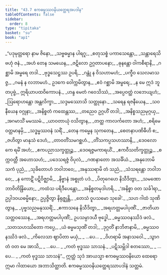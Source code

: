```yaml
---
title: "43.7 ဧကဓမ္မဿဝနိယတ္ထေရအပဒါန"
tableOfContents: false
sidebar:
  order: 8
type: "tipitaka"
basket: "su"
book: "ap1"
---
```



<DynamicBreadcrumb />

<Division number="88" book="ap1">

<Paragraph number="5569" type="verses" book="ap1">
_“ပဒုမုတ္တရော နာမ ဇိနော,_  
_သဗ္ဗဓမ္မာန ပါရဂူ;_  
_စတုသစ္စံ ပကာသေန္တော,_  
_သန္တာရေသိ ဗဟုံ ဇနံ._  

</Paragraph>

</Division>
<Division number="89" book="ap1">

<Paragraph number="5570" type="verses" book="ap1">
_အဟံ တေန သမယေန,_  
_ဇဋိလော ဥဂ္ဂတာပနော;_  
_ဓုနန္တော ဝါကစီရာနိ,_  
_ဂစ္ဆာမိ အမ္ဗရေ တဒါ._  

</Paragraph>

</Division>
<Division number="90" book="ap1">

<Paragraph number="5571" type="verses" book="ap1">
_ဗုဒ္ဓသေဋ္ဌဿ ဥပရိ,_  
_ဂန္တုံ န ဝိသဟာမဟံ;_  
_ပက္ခီဝ သေလမာသဇ္ဇ,_  
_ဂမနံ န လဘာမဟံ._  

</Paragraph>

</Division>
<Division number="91" book="ap1">

<Paragraph number="5572" book="ap1">
ဥဒကေ ဝေါက္ကမိတွာန,_  
_ဧဝံ ဂစ္ဆာမိ အမ္ဗရေ;_  
_န မေ ဣဒံ ဘူတပုဗ္ဗံ,_  
ဣရိယာပထဝိကောပနံ._  

</Paragraph>

</Division>
<Division number="92" book="ap1">

<Paragraph number="5573" type="verses" book="ap1">
_ဟန္ဒ မေတံ ဂဝေသိဿံ,_  
_အပ္ပေဝတ္ထံ လဘေယျဟံ;_  
_ဩရောဟန္တော အန္တလိက္ခာ,_  
_သဒ္ဒမဿောသိ သတ္ထုနော._  

</Paragraph>

</Division>
<Division number="93" book="ap1">

<Paragraph number="5574" type="verses" book="ap1">
_သရေန ရဇနီယေန,_  
_သဝနီယေန ဝဂ္ဂုနာ;_  
_အနိစ္စတံ ကထေန္တဿ,_  
_တညေဝ ဥဂ္ဂဟိံ တဒါ;_  
_အနိစ္စသညမုဂ္ဂယှ,_  
_အဂမာသိံ မမဿမံ._  

</Paragraph>

</Division>
<Division number="94" book="ap1">

<Paragraph number="5575" type="verses" book="ap1">
_ယာဝတာယုံ ဝသိတွာန,_  
_တတ္ထ ကာလင်္ကတော အဟံ;_  
_စရိမေ ဝတ္တမာနမှိ,_  
_သဒ္ဓမ္မဿဝနံ သရိံ._  

</Paragraph>

</Division>
<Division number="95" book="ap1">

<Paragraph number="5576" type="verses" book="ap1">
_တေန ကမ္မေန သုကတေန,_  
_စေတနာပဏိဓီဟိ စ;_  
_ဇဟိတွာ မာနုသံ ဒေဟံ,_  
_တာဝတိံသမဂစ္ဆဟံ._  

</Paragraph>

</Division>
<Division number="96" book="ap1">

<Paragraph number="5577" type="verses" book="ap1">
_တိံသကပ္ပသဟဿာနိ,_  
_ဒေဝလောကေ ရမိံ အဟံ;_  
_ဧကပညာသက္ခတ္တုဉ္စ,_  
_ဒေဝရဇ္ဇမကာရယိံ._  

</Paragraph>

</Division>
<Division number="97" book="ap1">

<Paragraph number="5578" type="verses" book="ap1">
_ဧကဝီသတိက္ခတ္တုဉ္စ,_  
_စက္ကဝတ္တီ အဟောသဟံ;_  
_ပဒေသရဇ္ဇံ ဝိပုလံ,_  
_ဂဏနာတော အသင်္ခိယံ._  

</Paragraph>

</Division>
<Division number="98" book="ap1">

<Paragraph number="5579" type="verses" book="ap1">
_အနုဘောမိ သကံ ပုညံ,_  
_သုခိတောဟံ ဘဝါဘဝေ;_  
_အနုဿရာမိ တံ သညံ,_  
_သံသရန္တော ဘဝါဘဝေ;_  
_န ကောဋိံ ပဋိဝိဇ္ဈာမိ,_  
_နိဗ္ဗာနံ အစ္စုတံ ပဒံ._  

</Paragraph>

</Division>
<Division number="99" book="ap1">

<Paragraph number="5580" type="verses" book="ap1">
_ပိတုဂေဟေ နိသီဒိတွာ,_  
_သမဏော ဘာဝိတိန္ဒြိယော;_  
_ကထံသ ပရိဒီပေန္တော,_  
_အနိစ္စတမုဒါဟရိ._  

</Paragraph>

</Division>
<Division number="100" book="ap1">

<Paragraph number="5581" book="ap1">
_‘အနိစ္စာ ဝတ သင်္ခါရာ,_  
ဥပ္ပါဒဝယဓမ္မိနော;_  
ဥပ္ပဇ္ဇိတွာ နိရုဇ္ဈန္တိ,_  
_တေသံ ဝူပသမော သုခေါ’._  

</Paragraph>

</Division>
<Division number="101" book="ap1">

<Paragraph number="5582" type="verses" book="ap1">
_သဟ ဂါထံ သုဏိတွာန,_  
_ပုဗ္ဗသညမနုဿရိံ;_  
_ဧကာသနေ နိသီဒိတွာ,_  
_အရဟတ္တမပါပုဏိံ._  

</Paragraph>

</Division>
<Division number="102" book="ap1">

<Paragraph number="5583" type="verses" book="ap1">
_<Emphasis>ဇာတိယာ သတ္တဝဿေန</Emphasis>,_  
_အရဟတ္တမပါပုဏိံ;_  
ဥပသမ္ပာဒယီ ဗုဒ္ဓေါ,_  
_ဓမ္မဿဝနဿိဒံ ဖလံ._  

</Paragraph>

</Division>
<Division number="103" book="ap1">

<Paragraph number="5584" type="verses" book="ap1">
_သတသဟဿိတော ကပ္ပေ,_  
_ယံ ဓမ္မမသုဏိံ တဒါ;_  
_ဒုဂ္ဂတိံ နာဘိဇာနာမိ,_  
_ဓမ္မဿဝနဿိဒံ ဖလံ._  

</Paragraph>

</Division>
<Division number="104" book="ap1">

<Paragraph number="5585" type="verses" book="ap1">
_ကိလေသာ ဈာပိတာ မယှံ,_  
_ …ပေ… _  
_ဝိဟရာမိ အနာသဝေါ._  

</Paragraph>

</Division>
<Division number="105" book="ap1">

<Paragraph number="5586" type="verses" book="ap1">
_သွာဂတံ ဝတ မေ အာသိ,_  
_ …ပေ… _  
_ကတံ ဗုဒ္ဓဿ သာသနံ._  

</Paragraph>

</Division>
<Division number="106" book="ap1">

<Paragraph number="5587" type="verses" book="ap1">
_ပဋိသမ္ဘိဒါ စတဿော,_  
_ …ပေ… _  
_ကတံ ဗုဒ္ဓဿ သာသနံ”._  

</Paragraph>

<Paragraph number="5588" book="ap1">
ဣတ္ထံ သုဒံ အာယသ္မာ ဧကဓမ္မဿဝနိယော ထေရော ဣမာ ဂါထာယော အဘာသိတ္ထာတိ.

</Paragraph>
</Division>

<Paragraph number="5589" type="center" book="ap1">
ဧကဓမ္မဿဝနိယတ္ထေရဿာပဒါနံ သတ္တမံ.
</Paragraph>